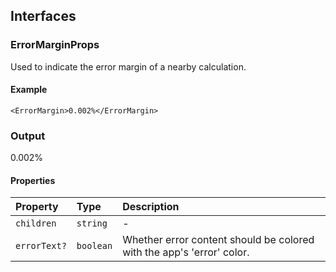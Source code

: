## Interfaces

### ErrorMarginProps

Used to indicate the error margin of a nearby calculation.

#### Example

```tsx
<ErrorMargin>0.002%</ErrorMargin>
```

### Output

<ErrorMargin>0.002%</ErrorMargin>

#### Properties

| Property     | Type      | Description                                                           |
| :----------- | :-------- | :-------------------------------------------------------------------- |
| `children`   | `string`  | -                                                                     |
| `errorText?` | `boolean` | Whether error content should be colored with the app's 'error' color. |
